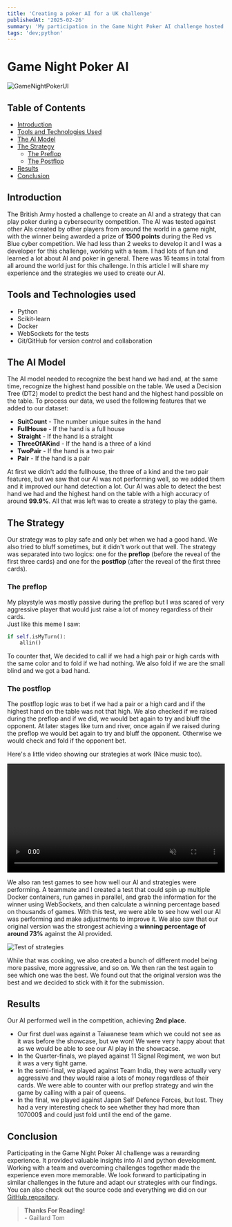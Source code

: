 ```yaml
---
title: 'Creating a poker AI for a UK challenge'
publishedAt: '2025-02-26'
summary: 'My participation in the Game Night Poker AI challenge hosted by the British Army.'
tags: 'dev;python'
---
```


# Game Night Poker AI

<img src="/images/UIGameNightPoker.png" alt="GameNightPokerUI"/>



## Table of Contents

- [Introduction](#introduction)
- [Tools and Technologies Used](#tools-and-technologies-used)
- [The AI Model](#the-ai-model)
- [The Strategy](#the-strategy)
   - [The Preflop](#the-preflop)
   - [The Postflop](#the-postflop)
- [Results](#results)
- [Conclusion](#conclusion)


## Introduction

The British Army hosted a challenge to create an AI and a strategy that can play poker during a cybersecurity competition. The AI was tested against other AIs created by other players from around the world in a game night, with the winner being awarded a prize of __1500 points__ during the Red vs Blue cyber competition.
We had less than 2 weeks to develop it and I was a developer for this challenge, working with a team. I had lots of fun and learned a lot about AI and poker in general.
There was 16 teams in total from all around the world just for this challenge. In this article I will share my experience and the strategies we used to create our AI.

## Tools and Technologies used

- Python
- Scikit-learn
- Docker
- WebSockets for the tests 
- Git/GitHub for version control and collaboration

## The AI Model

The AI model needed to recognize the best hand we had and, at the same time, recognize the highest hand possible on the table. 
We used a Decision Tree (DT2) model to predict the best hand and the highest hand possible on the table.
To process our data, we used the following features that we added to our dataset:
- __SuitCount__ - The number unique suites in the hand
- __FullHouse__ - If the hand is a full house
- __Straight__ - If the hand is a straight
- __ThreeOfAKind__ - If the hand is a three of a kind
- __TwoPair__ - If the hand is a two pair
- __Pair__ - If the hand is a pair

At first we didn't add the fullhouse, the three of a kind and the two pair features, but we saw that our AI was not performing well, so we added them and it improved our hand detection a lot.
Our AI was able to detect the best hand we had and the highest hand on the table with a high accuracy of around __99.9%__. All that was left was to create a strategy to play the game.
 

## The Strategy

Our strategy was to play safe and only bet when we had a good hand. We also tried to bluff sometimes, but it didn't work out that well. The strategy was separated into two logics:
one for the __preflop__ (before the reveal of the first three cards) and one for the __postflop__ (after the reveal of the first three cards). 
### The preflop
My playstyle was mostly passive during the preflop but I was scared of very aggressive player that would just raise a lot of money regardless of their cards.<br/>
Just like this meme I saw:
```python
if self.isMyTurn(): 
    allin()
```
To counter that, We decided to call if we had a high pair or high cards with the same color and to fold if we had nothing.
We also fold if we are the small blind and we got a bad hand.
### The postflop
The postflop logic was to bet if we had a pair or a high card and if the highest hand on the table was not that high.
We also checked if we raised during the preflop and if we did, we would bet again to try and bluff the opponent.
At later stages like turn and river, once again if we raised during the preflop we would bet again to try and bluff the opponent. Otherwise we would check and fold if the opponent bet.


Here's a little video showing our strategies at work (Nice music too).

<video controls autoPlay loop muted width="100%">
    <source src="/media/GameNightDuel.mp4" type="video/mp4"/>
    Your browser does not support the video tag.
</video>


We also ran test games to see how well our AI and strategies were performing.
A teammate and I created a test that could spin up multiple Docker containers, run games in parallel, and grab the information for the winner using WebSockets, and then calculate a winning percentage based on thousands of games.
With this test, we were able to see how well our AI was performing and make adjustments to improve it.
We also saw that our original version was the strongest achieving a __winning percentage of around 73%__ against the AI provided.

<img src="/images/GameNightTest.PNG" onError="this.style.display='none'" alt="Test of strategies"/>

While that was cooking, we also created a bunch of different model being more passive, more aggressive, and so on. We then ran the test again to see which one was the best. We found out that the original version was the best and we decided to stick with it for the submission.
## Results

Our AI performed well in the competition, achieving __2nd place__.
- Our first duel was against a Taiwanese team which we could not see as it was before the showcase, but we won! We were very happy about that as we would be able to see our AI play in the showcacse.
- In the Quarter-finals, we played against 11 Signal Regiment, we won but it was a very tight game.
- In the semi-final, we played against Team India, they were actually very aggressive and they would raise a lots of money regardless of their cards. We were able to counter with our preflop strategy and win the game by calling with a pair of queens.
- In the final, we played against Japan Self Defence Forces, but lost. They had a very interesting check to see whether they had more than 107000$ and could just fold until the end of the game.


## Conclusion

Participating in the Game Night Poker AI challenge was a rewarding experience. It provided valuable insights into AI and python development. Working with a team and overcoming challenges together made the experience even more memorable. We look forward to participating in similar challenges in the future and adapt our strategies with our findings.
You can also check out the source code and everything we did on our [GitHub repository](https://github.com/gaillardtom/GameNightPokerAI).


> __Thanks For Reading!__ <br/> - Gaillard Tom
